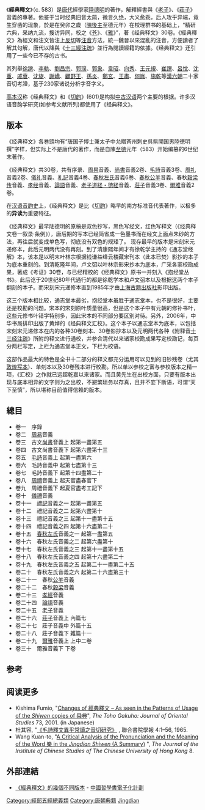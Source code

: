 《'''經典釋文'''》（c. 583）是[[唐代|唐代]]經學家[[陸德明|陸德明]]的著作，解釋經書與《[[老子|老子]]》、《[[莊子|莊子]]》音義的專著。他鉴于当时经典旧音太简，微言久绝，大义愈乖，后人攻乎异端，竟生穿凿的现象，於是在癸卯之歲（[[陈后主|陳後主]]至德元年）在校理群书的基础上，“精研六典，采纳九流，搜访异同，校之《[[仓颉篇|苍]]》、《[[尔雅|雅]]》”，著《经典释文》30卷。《經典釋文》為經文和注文皆注上[[反切|反切]]等[[注音|注音]]方法，統一魏晉以來混亂的注音，方便讀者了解其句解，唐代以降與《[[十三經注疏|十三經注疏]]》並行為閱讀經籍的依據。《经典释文》还引用了一些今已不存的古书。

其列舉[[徐邈|徐邈]]、[[李軌|李軌]]、[[劉昌宗|劉昌宗]]、[[郭璞|郭璞]]、[[郭象|郭象]]、[[韋昭|韋昭]]、[[向秀|向秀]]、[[王元規|王元規]]、[[崔譔|崔譔]]、[[呂忱|呂忱]]、[[沈重|沈重]]、[[戚袞|戚袞]]、[[沈旋|沈旋]]、[[謝嶠|謝嶠]]、[[顧野王|顧野王]]、[[孫炎|孫炎]]、[[鄭玄|鄭玄]]、[[王肅|王肅]]、[[何胤|何胤]]、[[施乾|施乾]]等[[漢朝|漢]][[六朝|六朝]]二十家音切考證，基于230家诸说分析字音字义。{{r|Mair1998_168}}

[[高本汉|高本汉]]称《经典释文》和《[[切韵|切韵]]》(601)是构拟[[中古汉语|中古汉语]]两个主要的根据。许多汉语音韵学研究(如参考文献所列)都使用了《经典释文》。

==版本==
《经典释文》各巻頭均有“唐国子博士兼太子中允贈斉州刺史呉県開国男陸徳明撰”字样，但实际上不是唐代的著作，而是自陳[[至徳|至徳]]元年（583）开始编篡的6世纪末著作。

《经典释文》共30卷，共有序录、[[周易|周易]]音義、[[尚書|尚書]]音義2卷、[[诗经|毛詩]]音義3卷、[[周礼|周礼]]音義2卷、[[儀礼|儀礼]]音義、[[礼記|礼記]]音義4巻、[[左传|春秋左氏]]音義6巻、[[公羊传|春秋公羊]]音義、春秋[[穀梁传|穀梁传]]音義、[[孝经|孝经]]音義、[[論語|論語]]音義、[[道德经|老子道経・徳経]]音義、[[荘子|荘子]]音義3卷、[[爾雅|爾雅]]音義2卷。

在[[汉语音韵史|汉语音韵史]]上，《经典释文》是比《[[切韵|切韵]]》略早的南方标准音代表著作，以极多的'''异读'''为重要特征。

《经典释文》最早陆德明的原稿是双色抄写，黑色写经文，红色写释文（《经典释文卷一叙录·条例》），唐后期的写本已经简省成一色墨书而在经文上面点朱砂的方法，再往后就变成单色写，彻底没有双色的规矩了。
现存最早的版本是宋刻宋元递修本，此后元明两代没有再刻。到了清康熙年间才有徐乾学主持的《通志堂经解》本，该本是以明末叶林宗根据钱谦益绛云楼藏宋刊本（此本已焚）影抄的本子为底本重刻的。到清乾隆年间，卢文弨以叶林宗影宋抄本为底本，广采各家校勘成果，著成《考证》30卷，与已经精校的《经典释文》原书一并刻入《抱经堂丛书》。此后讫于20世纪80年代通行的都是徐乾学本和卢文弨本以及根据这两个本子翻刻的本子。而宋刻宋元递修本直到1985年才由[[上海古籍出版社|上海古籍出版社]]影印出版。

这三个版本相比较，通志堂本最劣，抱经堂本虽胜于通志堂本，也不是很好，主要还是校勘的问题。宋本的宋刻原叶质量很高，但是这个本子中有元朝的修补书叶，这些元修书叶错字特别多，因此宋本的不同部分要区别对待。另外，2006年，中华书局排印出版了黄焯的《经典释文汇校》。这个本子以通志堂本为底本，以包括宋刻宋元递修本在内的各种30卷刻本、30卷影抄本以及元明两代各种《附释音[[十三经注疏|十三经注疏]]》所附的释文进行通校，并参合清代以来诸家校勘成果写定校勘记，每页分两栏写定，上栏为通志堂本正文，下栏为校语。

这部作品最大的特色是全书十二部分的释文都充分运用可以见到的旧钞残卷（尤其[[敦煌文献|敦煌写本]]）、单刻本以及30卷残本进行校勘。所以单以参校之富与参校版本之精一项，《汇校》之作就已远超乾嘉以来诸家。而且黄先生在出校方面，只要有版本出现与底本相异的文字则为之出校，不避繁琐务以存真，且并不妄下断语，可谓“天下至慎”，所以堪称目前值得信赖的版本。

== 總目 ==
{{wikisource|經典釋文序}}
* 卷一　序錄
* 卷二　[[周易|周易]]音義
* 卷三　古文[[尚書_(書籍)|尚書]]音義上 起第一盡第五
* 卷四　古文尚書音義下 起第六盡第十三
* 卷五　[[毛詩|毛詩]]音義上 起第一盡第六
* 卷六　毛詩音義中 起第七盡第十三
* 卷七　毛詩音義下 起第十四盡第二十
* 卷八　[[周禮|周禮]]音義上 起天官盡春官下
* 卷九　周禮音義下 起夏官盡考工記下
* 卷十　[[儀禮|儀禮]]音義
* 卷十一　[[禮記|禮記]]音義之一 起第一盡第五
* 卷十二　禮記音義之二 起第六盡第十
* 卷十三　禮記音義之三 起第十一盡第十五
* 卷十四　禮記音義之四 起第十六盡第二十
* 卷十五　[[左傳|春秋左氏]]音義之一 起第一盡第五
* 卷十六　春秋左氏音義之二 起第六盡第十
* 卷十七　春秋左氏音義之三 起第十一盡第十五
* 卷十八　春秋左氏音義之四 起第十六盡第二十
* 卷十九　春秋左氏音義之五 起第二十一盡第二十五
* 卷二十　春秋左氏音義之六 起第二十六盡第三十
* 卷二十一　春秋[[公羊傳|公羊]]音義
* 卷二十二　春秋[[穀梁傳|穀梁]]音義
* 卷二十三　[[孝經|孝經]]音義
* 卷二十四　[[論語|論語]]音義
* 卷二十五　[[道德經|老子]]音義
* 卷二十六　[[南華經|莊子]]音義上 內篇七
* 卷二十七　莊子音義中 外篇十五
* 卷二十八　莊子音義下 雜篇十一
* 卷二十九　[[爾雅|爾雅]]音義上 上中二卷
* 卷三十　爾雅音義下 下卷

==参考==
{{reflist|refs=
<ref name=Mair1998_168>Mair, Victor H. (1998), “字書”或“字典”, in ''The Indiana Companion to Traditional Chinese Literature (Volume 2)'', ed. by William H. Nienhauser, Jr., SMC Publishing (165-172).</ref>{{rp|168}}
}}

==阅读更多==
* Kishima Fumio, "[https://web.archive.org/web/20050312083948/http://www.zinbun.kyoto-u.ac.jp/issue/gakuho73.html Changes of 經典釋文 – As seen in the Patterns of Usage of the ''Shiwen'' copies of 舜典]", ''The Toho Gakuho: Journal of Oriental Studies'' 73, 2001. (in Japanese)
* 杜其容, "[http://sunzi1.lib.hku.hk/hkjo/article.jsp?book=6&issue=60004 《毛詩釋文異乎常讀之音切研究》] {{Wayback|url=http://sunzi1.lib.hku.hk/hkjo/article.jsp?book=6&issue=60004 |date=20120205202346 }}, 聯合書院學報 4:1–56, 1965. 
* Wang Kuan-to, "[http://www.cuhk.edu.hk/ics/journal/summaries/number8/Wong%20Kuan%20Io.htm A Critical Analysis of the Pronunciation and the Meaning of the Word 樂 in the ''Jingdian Shiwen'' (A Summary)] {{Wayback|url=http://www.cuhk.edu.hk/ics/journal/summaries/number8/Wong%20Kuan%20Io.htm |date=20081201084330 }}", ''The Journal of the Institute of Chinese Studies of The Chinese University of Hong Kong'' 8.

==外部連結==
*[http://ctext.org/library.pl?if=gb&title=%E7%B6%93%E5%85%B8%E9%87%8B%E6%96%87 《經典釋文》的幾個不同版本] {{Wayback|url=http://ctext.org/library.pl?if=gb&title=%E7%B6%93%E5%85%B8%E9%87%8B%E6%96%87 |date=20190626072700 }} - [[中國哲學書電子化計劃|中國哲學書電子化計劃]]
[[Category:經部五經總義類|Category:經部五經總義類]]
[[Category:唐朝典籍|Category:唐朝典籍]]
[[Category:儒学著作|Jingdian]]